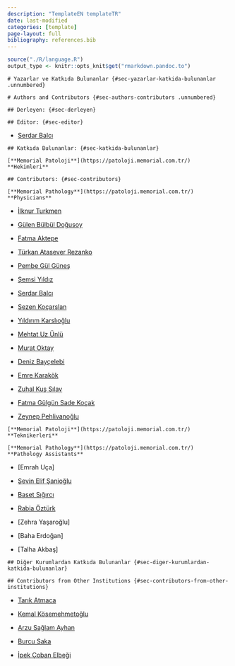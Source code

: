 ```yaml
---
description: "TemplateEN templateTR"
date: last-modified
categories: [template]
page-layout: full
bibliography: references.bib
---
```


```r

source("./R/language.R")
output_type <- knitr::opts_knit$get("rmarkdown.pandoc.to")

```



```asis
# Yazarlar ve Katkıda Bulunanlar {#sec-yazarlar-katkida-bulunanlar .unnumbered}
```


```asis
# Authors and Contributors {#sec-authors-contributors .unnumbered}
```


```asis
## Derleyen: {#sec-derleyen}
```

```asis
## Editor: {#sec-editor}
```


-   [Serdar Balcı](https://www.serdarbalci.com)


```asis
## Katkıda Bulunanlar: {#sec-katkida-bulunanlar}

[**Memorial Patoloji**](https://patoloji.memorial.com.tr/) **Hekimleri**
```

```asis
## Contributors: {#sec-contributors}

[**Memorial Pathology**](https://patoloji.memorial.com.tr/) **Physicians**
```


-   [İlknur Turkmen](https://www.memorial.com.tr/en/doctors/ilknur-turkmen-1975)

-   [Gülen Bülbül Doğusoy](https://www.memorial.com.tr/doktorlar/gulen-bulbul-dogusoy)

-   [Fatma Aktepe](https://www.memorial.com.tr/doktorlar/fatma-aktepe)

-   [Türkan Atasever Rezanko](https://www.memorial.com.tr/doktorlar/turkan-atasever-rezanko)

-   [Pembe Gül Güneş](https://www.memorial.com.tr/doktorlar/pembe-gul-gunes)

-   [Şemsi Yıldız](https://www.memorial.com.tr/doktorlar/semsi-yildiz)

-   [Serdar Balcı](https://www.memorial.com.tr/doktorlar/serdar-balci-k)

-   [Sezen Koçarslan](https://www.memorial.com.tr/doktorlar/sezen-kocarslan)

-   [Yıldırım Karslıoğlu](https://www.memorial.com.tr/doktorlar/yildirim-karslioglu)

-   [Mehtat Uz Ünlü](https://www.memorial.com.tr/doktorlar/mehtat-uz-unlu)

-   [Murat Oktay](https://www.memorial.com.tr/doktorlar/murat-oktay)

-   [Deniz Bayçelebi](https://www.memorial.com.tr/doktorlar/deniz-baycelebi)

-   [Emre Karakök](https://www.memorial.com.tr/doktorlar/emre-karakok)

-   [Zuhal Kuş Sılav](https://www.memorial.com.tr/doktorlar/zuhal-kus-silav)

-   [Fatma Gülgün Sade Koçak](https://www.memorial.com.tr/doktorlar/fatma-gulgun-sade-kocak)

-   [Zeynep Pehlivanoğlu](https://www.memorial.com.tr/doktorlar/zeynep-pehlivanoglu)

```asis
[**Memorial Patoloji**](https://patoloji.memorial.com.tr/) **Teknikerleri**
```

```asis
[**Memorial Pathology**](https://patoloji.memorial.com.tr/) **Pathology Assistants**
```


-   \[Emrah Uça\]

-   [Şevin Elif Şanioğlu](https://www.linkedin.com/in/%C5%9Fevin-elif-%C5%9Fanio%C4%9Flu-99449a1b0/)

-   [Baset Sığırcı](https://www.linkedin.com/in/baset-s%C4%B1%C4%9F%C4%B1rc%C4%B1-aa2406141/)

-   [Rabia Öztürk](https://www.linkedin.com/in/rabia-%C3%B6zt%C3%BCrk-4989b3151/)

-   \[Zehra Yaşaroğlu\]

-   \[Baha Erdoğan\]

-   \[Talha Akbaş\]



```asis
## Diğer Kurumlardan Katkıda Bulunanlar {#sec-diger-kurumlardan-katkida-bulunanlar}
```

```asis
## Contributors from Other Institutions {#sec-contributors-from-other-institutions}
```


-   [Tarık Atmaca](https://github.com/veterinarypathology3d)

-   [Kemal Kösemehmetoğlu](https://hacettepepathology.com/)

-   [Arzu Sağlam Ayhan](https://www.hastane.hacettepe.edu.tr/115.html?drid=479)

-   [Burcu Saka](https://scholar.google.com.tr/citations?user=9e7r9yQAAAAJ)

-   [İpek Çoban Elbeği](https://www.florence.com.tr/prof-dr-ipek-coban-elbegi)
